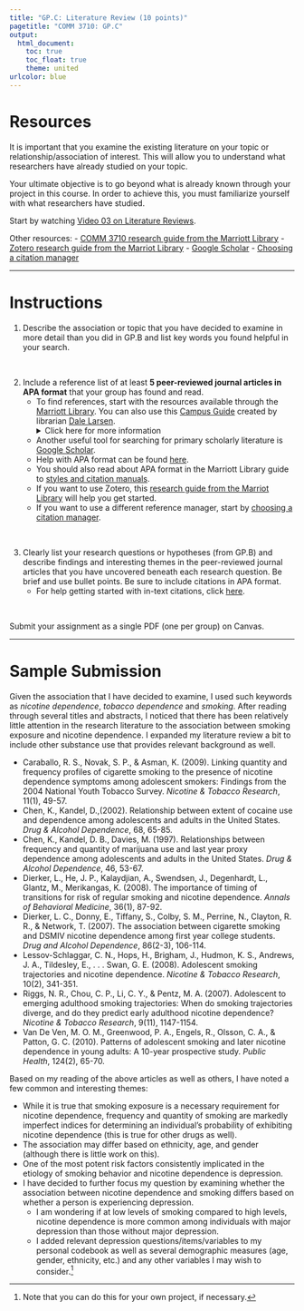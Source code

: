 ```yaml
---
title: "GP.C: Literature Review (10 points)"
pagetitle: "COMM 3710: GP.C"
output:
  html_document:
    toc: true
    toc_float: true
    theme: united
urlcolor: blue
---
```


# Resources
It is important that you examine the existing literature on your topic or relationship/association of interest. This will allow you to understand what researchers have already studied on your topic.

Your ultimate objective is to go beyond what is already known through your project in this course. In order to achieve this, you must familiarize yourself with what researchers have studied.

Start by watching [Video 03 on Literature Reviews](https://youtu.be/ZmkUvbX-qlI).

Other resources:
- [COMM 3710 research guide from the Marriott Library](https://campusguides.lib.utah.edu/communication/quantitative)
- [Zotero research guide from the Marriot Library](https://campusguides.lib.utah.edu/zotero/home)
- [Google Scholar](https://scholar.google.com)
- [Choosing a citation manager](https://campusguides.lib.utah.edu/citationmanager)

---

# Instructions 
1. Describe the association or topic that you have decided to examine in more detail than you did in GP.B and list key words you found helpful in your search.

<br> 

2. Include a reference list of at least **5 peer-reviewed journal articles in APA format** that your group has found and read.
      - To find references, start with the resources available through the [Marriott Library](https://lib.utah.edu/). You can also use this [Campus Guide](https://campusguides.lib.utah.edu/communication/quantitative) created by librarian [Dale Larsen](mailto: dale.larsen@utah.edu).
        <details>
        <summary>Click here for more information</summary>
              <img src="https://sarakyeo.github.io/images/libraryDale4.jpg" width = "500"/>
        </details>
      - Another useful tool for searching for primary scholarly literature is [Google Scholar](https://scholar.google.com/).
      - Help with APA format can be found [here](https://owl.purdue.edu/owl/research_and_citation/apa_style/apa_formatting_and_style_guide/general_format.html).
      - You should also read about APA format in the Marriott Library guide to [styles and citation manuals](https://campusguides.lib.utah.edu/style).
      - If you want to use Zotero, this [research guide from the Marriot Library](https://campusguides.lib.utah.edu/zotero/home) will help you get started.
      - If you want to use a different reference manager, start by [choosing a citation manager](https://campusguides.lib.utah.edu/citationmanager).

<br>
  
3. Clearly list your research questions or hypotheses (from GP.B) and describe findings and interesting themes in the peer-reviewed journal articles that you have uncovered beneath each research question. Be brief and use bullet points. Be sure to include citations in APA format.
      - For help getting started with in-text citations, click [here](https://owl.purdue.edu/owl/research_and_citation/apa_style/apa_formatting_and_style_guide/in_text_citations_the_basics.html).

<br> 

Submit your assignment as a single PDF (one per group) on Canvas.

---

# Sample Submission
Given the association that I have decided to examine, I used such keywords as *nicotine dependence*, *tobacco dependence* and *smoking*. After reading through several titles and abstracts, I noticed that there has been relatively little attention in the research literature to the association between smoking exposure and nicotine dependence. I expanded my literature review a bit to include other substance use that provides relevant background as well.

* Caraballo, R. S., Novak, S. P., & Asman, K. (2009). Linking quantity and frequency profiles of cigarette smoking to the presence of nicotine dependence symptoms among adolescent smokers: Findings from the 2004 National Youth Tobacco Survey. *Nicotine & Tobacco Research*, 11(1), 49-57.
* Chen, K., Kandel, D.,(2002). Relationship between extent of cocaine use and dependence among adolescents and adults in the United States. *Drug & Alcohol Dependence*, 68, 65-85.
* Chen, K., Kandel, D. B., Davies, M. (1997). Relationships between frequency and quantity of marijuana use and last year proxy dependence among adolescents and adults in the United States. *Drug & Alcohol Dependence*, 46, 53-67.
* Dierker, L., He, J. P., Kalaydjian, A., Swendsen, J., Degenhardt, L., Glantz, M., Merikangas, K. (2008). The importance of timing of transitions for risk of regular smoking and nicotine dependence. *Annals of Behavioral Medicine*, 36(1), 87-92.
* Dierker, L. C., Donny, E., Tiffany, S., Colby, S. M., Perrine, N., Clayton, R. R., & Network, T. (2007). The association between cigarette smoking and DSMIV nicotine dependence among first year college students. *Drug and Alcohol Dependence*, 86(2-3), 106-114.
* Lessov-Schlaggar, C. N., Hops, H., Brigham, J., Hudmon, K. S., Andrews, J. A., Tildesley, E., . . . Swan, G. E. (2008). Adolescent smoking trajectories and nicotine dependence. *Nicotine & Tobacco Research*, 10(2), 341-351.
* Riggs, N. R., Chou, C. P., Li, C. Y., & Pentz, M. A. (2007). Adolescent to emerging adulthood smoking trajectories: When do smoking trajectories diverge, and do they predict early adulthood nicotine dependence? *Nicotine & Tobacco Research*, 9(11), 1147-1154.
* Van De Ven, M. O. M., Greenwood, P. A., Engels, R., Olsson, C. A., & Patton, G. C. (2010). Patterns of adolescent smoking and later nicotine dependence in young adults: A 10-year prospective study. *Public Health*, 124(2), 65-70.

Based on my reading of the above articles as well as others, I have noted a few common and interesting themes:

* While it is true that smoking exposure is a necessary requirement for nicotine dependence, frequency and quantity of smoking are markedly imperfect indices for determining an individual’s probability of exhibiting nicotine dependence (this is true for other drugs as well).
* The association may differ based on ethnicity, age, and gender (although there is little work on this).
* One of the most potent risk factors consistently implicated in the etiology of smoking behavior and nicotine dependence is depression.
* I have decided to further focus my question by examining whether the association between nicotine dependence and smoking differs based on whether a person is experiencing depression.
  +  I am wondering if at low levels of smoking compared to high levels, nicotine dependence is more common among individuals with major depression than those without major depression.
  + I added relevant depression questions/items/variables to my personal codebook as well as several demographic measures (age, gender, ethnicity, etc.) and any other variables I may wish to consider.^[Note that you can do this for your own project, if necessary.]
